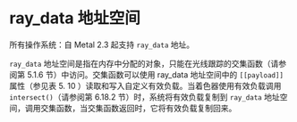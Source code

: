 # ray_data 地址空间

<ToBePolishedAfterTranslation />

<OriginalPDF title="4.6 ray_data Address Space" />

所有操作系统：自 Metal 2.3 起支持 `ray_data` 地址。

`ray_data` 地址空间是指在内存中分配的对象，只能在光线跟踪的交集函数（请参阅第 5.1.6 节）中访问。交集函数可以使用 ray_data 地址空间中的 `[[payload]]` 属性（参见表 5. 10 ）读取和写入自定义有效负载。当着色器使用有效负载调用 `intersect()`（请参阅第 6.18.2 节）时，系统将有效负载复制到 `ray_data` 地址空间，调用交集函数，当交集函数返回时，它将有效负载复制回来。
